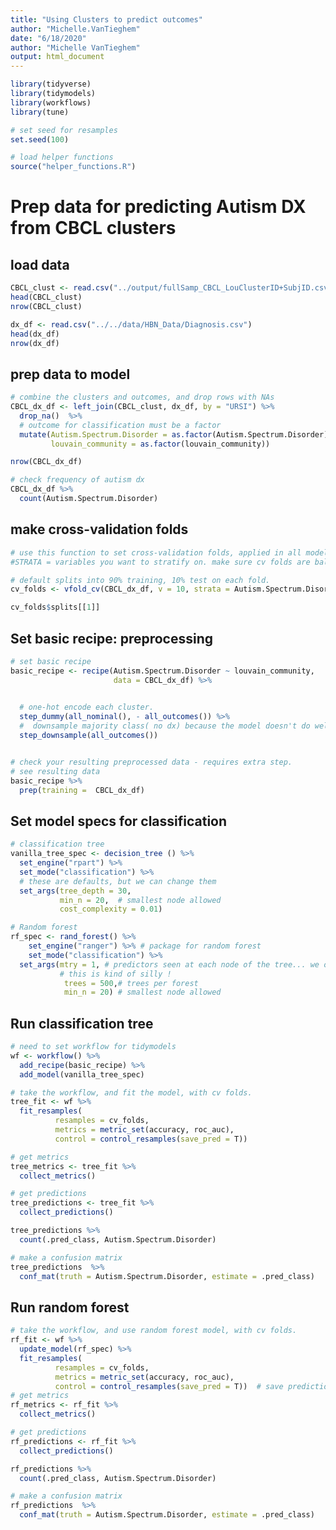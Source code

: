```yaml
---
title: "Using Clusters to predict outcomes"
author: "Michelle.VanTieghem"
date: "6/18/2020"
author: "Michelle VanTieghem"
output: html_document
---
```



```r
library(tidyverse)
library(tidymodels)
library(workflows)
library(tune)

# set seed for resamples
set.seed(100)

# load helper functions
source("helper_functions.R")

```

# Prep data for predicting Autism DX from CBCL clusters

## load data 
```r
CBCL_clust <- read.csv("../output/fullSamp_CBCL_LouClusterID+SubjID.csv")
head(CBCL_clust)
nrow(CBCL_clust)

dx_df <- read.csv("../../data/HBN_Data/Diagnosis.csv")
head(dx_df)
nrow(dx_df)
```

## prep data to model 
```r
# combine the clusters and outcomes, and drop rows with NAs
CBCL_dx_df <- left_join(CBCL_clust, dx_df, by = "URSI") %>%
  drop_na()  %>%
  # outcome for classification must be a factor
  mutate(Autism.Spectrum.Disorder = as.factor(Autism.Spectrum.Disorder), 
         louvain_community = as.factor(louvain_community))

nrow(CBCL_dx_df)

# check frequency of autism dx
CBCL_dx_df %>%
  count(Autism.Spectrum.Disorder)
```

## make cross-validation folds
```r

# use this function to set cross-validation folds, applied in all models below.
#STRATA = variables you want to stratify on. make sure cv folds are balanced

# default splits into 90% training, 10% test on each fold.
cv_folds <- vfold_cv(CBCL_dx_df, v = 10, strata = Autism.Spectrum.Disorder, breaks = 4)

cv_folds$splits[[1]]
```


## Set basic recipe: preprocessing
```r
# set basic recipe 
basic_recipe <- recipe(Autism.Spectrum.Disorder ~ louvain_community, 
                       data = CBCL_dx_df) %>%
  

  # one-hot encode each cluster.
  step_dummy(all_nominal(), - all_outcomes()) %>%
  #  downsample majority class( no dx) because the model doesn't do well as is.
  step_downsample(all_outcomes())


# check your resulting preprocessed data - requires extra step.
# see resulting data 
basic_recipe %>% 
  prep(training =  CBCL_dx_df) 

```


## Set model specs for classification
```r
# classification tree
vanilla_tree_spec <- decision_tree () %>%
  set_engine("rpart") %>%
  set_mode("classification") %>%
  # these are defaults, but we can change them
  set_args(tree_depth = 30,
           min_n = 20,  # smallest node allowed
           cost_complexity = 0.01)

# Random forest 
rf_spec <- rand_forest() %>% 
    set_engine("ranger") %>% # package for random forest 
    set_mode("classification") %>%
  set_args(mtry = 1, # predictors seen at each node of the tree... we only have one predictor! 
           # this is kind of silly ! 
            trees = 500,# trees per forest
            min_n = 20) # smallest node allowed

```

## Run classification tree
```r
# need to set workflow for tidymodels
wf <- workflow() %>%
  add_recipe(basic_recipe) %>%
  add_model(vanilla_tree_spec)

# take the workflow, and fit the model, with cv folds.
tree_fit <- wf %>%
  fit_resamples(
          resamples = cv_folds,
          metrics = metric_set(accuracy, roc_auc),
          control = control_resamples(save_pred = T)) 

# get metrics 
tree_metrics <- tree_fit %>%
  collect_metrics()

# get predictions
tree_predictions <- tree_fit %>%
  collect_predictions()

tree_predictions %>%
  count(.pred_class, Autism.Spectrum.Disorder)

# make a confusion matrix 
tree_predictions  %>%
  conf_mat(truth = Autism.Spectrum.Disorder, estimate = .pred_class) 

```

## Run random forest 
```r
# take the workflow, and use random forest model, with cv folds.
rf_fit <- wf %>%
  update_model(rf_spec) %>%
  fit_resamples(
          resamples = cv_folds,
          metrics = metric_set(accuracy, roc_auc), 
          control = control_resamples(save_pred = T))  # save predictions
# get metrics 
rf_metrics <- rf_fit %>%
  collect_metrics()

# get predictions
rf_predictions <- rf_fit %>%
  collect_predictions()

rf_predictions %>%
  count(.pred_class, Autism.Spectrum.Disorder)

# make a confusion matrix 
rf_predictions  %>%
  conf_mat(truth = Autism.Spectrum.Disorder, estimate = .pred_class) 

```



